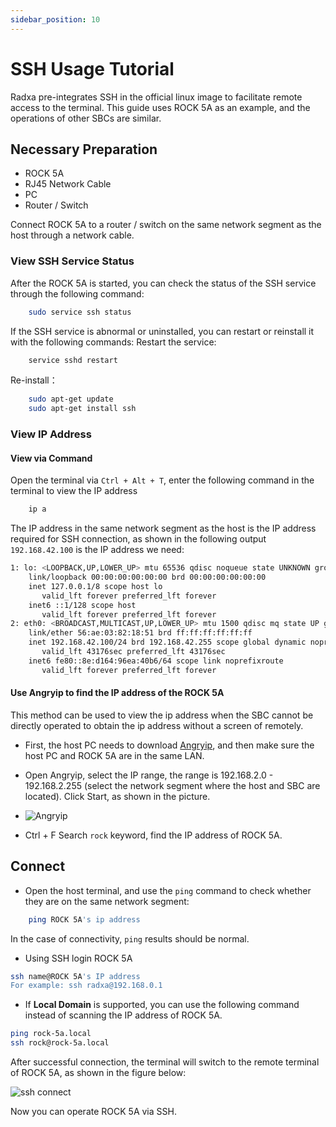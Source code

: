```yaml
---
sidebar_position: 10
---
```


# SSH Usage Tutorial

Radxa pre-integrates SSH in the official linux image to facilitate remote access to the terminal. This guide uses ROCK 5A as an example, and the operations of other SBCs are similar.

## Necessary Preparation

- ROCK 5A
- RJ45 Network Cable
- PC
- Router / Switch

Connect ROCK 5A to a router / switch on the same network segment as the host through a network cable.

### View SSH Service Status

After the ROCK 5A is started, you can check the status of the SSH service through the following command:

```bash
	sudo service ssh status
```

If the SSH service is abnormal or uninstalled, you can restart or reinstall it with the following commands:
Restart the service:

```bash
    service sshd restart
```

Re-install：

```bash
    sudo apt-get update
    sudo apt-get install ssh
```

### View IP Address

#### View via Command

Open the terminal via `Ctrl + Alt + T`, enter the following command in the terminal to view the IP address

```bash
    ip a
```

The IP address in the same network segment as the host is the IP address required for SSH connection, as shown in the following output `192.168.42.100` is the IP address we need:

```bash
1: lo: <LOOPBACK,UP,LOWER_UP> mtu 65536 qdisc noqueue state UNKNOWN group default qlen 1000
    link/loopback 00:00:00:00:00:00 brd 00:00:00:00:00:00
    inet 127.0.0.1/8 scope host lo
       valid_lft forever preferred_lft forever
    inet6 ::1/128 scope host
       valid_lft forever preferred_lft forever
2: eth0: <BROADCAST,MULTICAST,UP,LOWER_UP> mtu 1500 qdisc mq state UP group default qlen 1000
    link/ether 56:ae:03:82:18:51 brd ff:ff:ff:ff:ff:ff
    inet 192.168.42.100/24 brd 192.168.42.255 scope global dynamic noprefixroute eth0
       valid_lft 43176sec preferred_lft 43176sec
    inet6 fe80::8e:d164:96ea:40b6/64 scope link noprefixroute
       valid_lft forever preferred_lft forever

```

#### Use Angryip to find the IP address of the ROCK 5A

This method can be used to view the ip address when the SBC cannot be directly operated to obtain the ip address without a screen of remotely.

- First, the host PC needs to download [Angryip](https://angryip.org/download/), and then make sure the host PC and ROCK 5A are in the same LAN.

- Open Angryip, select the IP range, the range is 192.168.2.0 - 192.168.2.255 (select the network segment where the host and SBC are located). Click Start, as shown in the picture.

- ![Angryip](/img/configuration/ssh-Angryip.webp)

- Ctrl + F Search `rock` keyword, find the IP address of ROCK 5A.

## Connect

- Open the host terminal, and use the `ping` command to check whether they are on the same network segment:

```bash
    ping ROCK 5A's ip address
```

In the case of connectivity, `ping` results should be normal.

- Using SSH login ROCK 5A

```bash
ssh name@ROCK 5A's IP address
For example: ssh radxa@192.168.0.1
```

- If **Local Domain** is supported, you can use the following command instead of scanning the IP address of ROCK 5A.

```bash
ping rock-5a.local
ssh rock@rock-5a.local
```

After successful connection, the terminal will switch to the remote terminal of ROCK 5A, as shown in the figure below:

![ssh connect](/img/configuration/ssh-connect.webp)

Now you can operate ROCK 5A via SSH.
